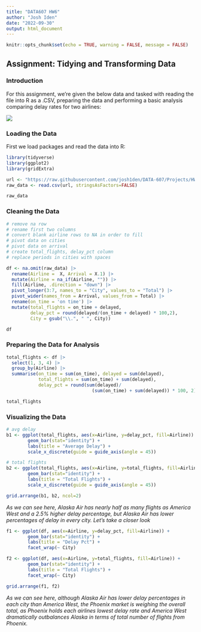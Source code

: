 ```yaml
---
title: "DATA607 HW6"
author: "Josh Iden"
date: "2022-09-30"
output: html_document
---
```


```r
knitr::opts_chunk$set(echo = TRUE, warning = FALSE, message = FALSE)
```

## Assignment: Tidying and Transforming Data

### Introduction

For this assignment, we're given the below data and tasked with reading the file into R as a .CSV, preparing the data and performing a basic analysis comparing delay rates for two airlines:

![](/Users/joshiden/Documents/Classes/CUNY SPS/Fall 2022/DATA 607/DATA-607/HW6/flights.png)

### Loading the Data

First we load packages and read the data into R:

```r
library(tidyverse)
library(ggplot2)
library(gridExtra)

url <- "https://raw.githubusercontent.com/josh1den/DATA-607/Projects/HW6/flights.csv"
raw_data <- read.csv(url, stringsAsFactors=FALSE)

raw_data
```

### Cleaning the Data

```r
# remove na row
# rename first two columns
# convert blank airline rows to NA in order to fill
# pivot data on cities
# pivot data on arrival
# create total_flights, delay_pct column
# replace periods in cities with spaces

df <- na.omit(raw_data) |>
  rename(Airline =  X, Arrival = X.1) |>
  mutate(Airline = na_if(Airline, "")) |>
  fill(Airline, .direction = "down") |>
  pivot_longer(3:7, names_to = "City", values_to = "Total") |>
  pivot_wider(names_from = Arrival, values_from = Total) |>
  rename(on_time = 'on time') |>
  mutate(total_flights = on_time + delayed,
         delay_pct = round(delayed/(on_time + delayed) * 100,2),
         City = gsub("\\.", " ", City))

df
```
### Preparing the Data for Analysis

```r
total_flights <- df |>
  select(1, 3, 4) |>
  group_by(Airline) |>
  summarise(on_time = sum(on_time), delayed = sum(delayed), 
            total_flights = sum(on_time) + sum(delayed),
            delay_pct = round(sum(delayed)/
                                (sum(on_time) + sum(delayed)) * 100, 2))

total_flights
```
### Visualizing the Data

```r
# avg delay
b1 <- ggplot(total_flights, aes(x=Airline, y=delay_pct, fill=Airline)) +
        geom_bar(stat="identity") +
        labs(title = "Average Delay") +
        scale_x_discrete(guide = guide_axis(angle = 45))

# total flights
b2 <- ggplot(total_flights, aes(x=Airline, y=total_flights, fill=Airline)) +
        geom_bar(stat="identity") +
        labs(title = "Total Flights") +
        scale_x_discrete(guide = guide_axis(angle = 45))

grid.arrange(b1, b2, ncol=2)
```

*As we can see here, Alaska Air has nearly half as many flights as America West and a 2.5% higher delay percentage, but Alaska Air has lower percentages of delay in every city. Let's take a closer look*

```r
f1 <- ggplot(df, aes(x=Airline, y=delay_pct, fill=Airline)) +
        geom_bar(stat="identity") +
        labs(title = "Delay Pct") +
        facet_wrap(~ City)

f2 <- ggplot(df, aes(x=Airline, y=total_flights, fill=Airline)) +
        geom_bar(stat="identity") +
        labs(title = "Total Flights") +
        facet_wrap(~ City)

grid.arrange(f1, f2)
```

*As we can see here, although Alaska Air has lower delay percentages in each city than America West, the Phoenix market is weighing the overall total, as Phoenix holds each airlines lowest delay rate and America West dramatically outbalances Alaska in terms of total number of flights from Phoenix.*

